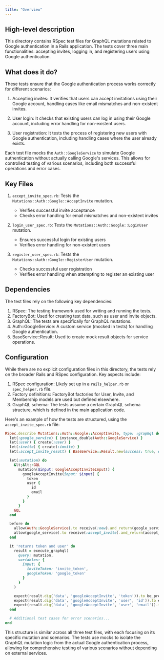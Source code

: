 ```yaml
---
title: "Overview"
---
```


## High-level description
This directory contains RSpec test files for GraphQL mutations related to Google authentication in a Rails application. The tests cover three main functionalities: accepting invites, logging in, and registering users using Google authentication.

## What does it do?
These tests ensure that the Google authentication process works correctly for different scenarios:

1. Accepting invites: It verifies that users can accept invitations using their Google account, handling cases like email mismatches and non-existent invites.

2. User login: It checks that existing users can log in using their Google account, including error handling for non-existent users.

3. User registration: It tests the process of registering new users with Google authentication, including handling cases where the user already exists.

Each test file mocks the `Auth::GoogleService` to simulate Google authentication without actually calling Google's services. This allows for controlled testing of various scenarios, including both successful operations and error cases.

## Key Files

1. `accept_invite_spec.rb`: Tests the `Mutations::Auth::Google::AcceptInvite` mutation.
   - Verifies successful invite acceptance
   - Checks error handling for email mismatches and non-existent invites

2. `login_user_spec.rb`: Tests the `Mutations::Auth::Google::LoginUser` mutation.
   - Ensures successful login for existing users
   - Verifies error handling for non-existent users

3. `register_user_spec.rb`: Tests the `Mutations::Auth::Google::RegisterUser` mutation.
   - Checks successful user registration
   - Verifies error handling when attempting to register an existing user

## Dependencies
The test files rely on the following key dependencies:

1. RSpec: The testing framework used for writing and running the tests.
2. FactoryBot: Used for creating test data, such as user and invite objects.
3. GraphQL: The tests are specifically for GraphQL mutations.
4. Auth::GoogleService: A custom service (mocked in tests) for handling Google authentication.
5. BaseService::Result: Used to create mock result objects for service operations.

## Configuration
While there are no explicit configuration files in this directory, the tests rely on the broader Rails and RSpec configuration. Key aspects include:

1. RSpec configuration: Likely set up in a `rails_helper.rb` or `spec_helper.rb` file.
2. Factory definitions: FactoryBot factories for User, Invite, and Membership models are used but defined elsewhere.
3. GraphQL schema: The tests assume a certain GraphQL schema structure, which is defined in the main application code.

Here's an example of how the tests are structured, using the `accept_invite_spec.rb` file:

```ruby
RSpec.describe Mutations::Auth::Google::AcceptInvite, type: :graphql do
  let(:google_service) { instance_double(Auth::GoogleService) }
  let(:user) { create(:user) }
  let(:invite) { create(:invite) }
  let(:accept_invite_result) { BaseService::Result.new(success: true, data: { user: user }) }

  let(:mutation) do
    &lt;&lt;-GQL
      mutation($input: GoogleAcceptInviteInput!) {
        googleAcceptInvite(input: $input) {
          token
          user {
            id
            email
          }
        }
      }
    GQL
  end

  before do
    allow(Auth::GoogleService).to receive(:new).and_return(google_service)
    allow(google_service).to receive(:accept_invite).and_return(accept_invite_result)
  end

  it 'returns token and user' do
    result = execute_graphql(
      query: mutation,
      variables: {
        input: {
          inviteToken: 'invite_token',
          googleToken: 'google_token'
        }
      }
    )

    expect(result.dig('data', 'googleAcceptInvite', 'token')).to be_present
    expect(result.dig('data', 'googleAcceptInvite', 'user', 'id')).to eq(user.id.to_s)
    expect(result.dig('data', 'googleAcceptInvite', 'user', 'email')).to eq(user.email)
  end

  # Additional test cases for error scenarios...
end
```

This structure is similar across all three test files, with each focusing on its specific mutation and scenarios. The tests use mocks to isolate the GraphQL mutation logic from the actual Google authentication process, allowing for comprehensive testing of various scenarios without depending on external services.
